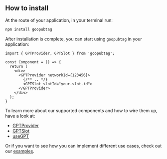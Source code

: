 ## How to install

At the route of your application, in your terminal run:

```zsh copy
npm install goopubtag
```

After installation is complete, you can start using `goopubtag` in your application:

```tsx showLineNumbers
import { GPTProvider, GPTSlot } from 'goopubtag';

const Component = () => {
  return (
    <div>
      <GPTProvider networkId={123456}>
        {/** .. */}
        <GPTSlot slotId="your-slot-id">
      </GPTProvider>
    </div>
  );
}
```

To learn more about our supported components and how to wire them up, have a look at:

- [GPTProvider](/components/gpt-provider)
- [GPTSlot](/components/gpt-slot)
- [useGPT](/components/use-gpt)

Or if you want to see how you can implement different use cases, check out our [examples](/examples).